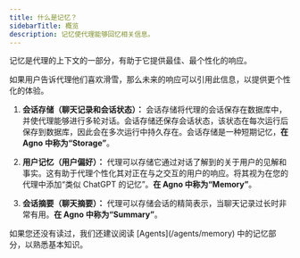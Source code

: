 ```yaml
---
title: 什么是记忆？
sidebarTitle: 概览
description: 记忆使代理能够回忆相关信息。
---
```

记忆是代理的上下文的一部分，有助于它提供最佳、最个性化的响应。

<Check>
如果用户告诉代理他们喜欢滑雪，那么未来的响应可以引用此信息，以提供更个性化的体验。
</Check>

1. **会话存储（聊天记录和会话状态）：** 会话存储将代理的会话保存在数据库中，并使代理能够进行多轮对话。会话存储还保存会话状态，该状态在每次运行后保存到数据库，因此会在多次运行中持久存在。会话存储是一种短期记忆，**在 Agno 中称为“Storage”**。

2. **用户记忆（用户偏好）：** 代理可以存储它通过对话了解到的关于用户的见解和事实。这有助于代理个性化其对正在与之交互的用户的响应。将其视为在您的代理中添加“类似 ChatGPT 的记忆”。**在 Agno 中称为“Memory”**。

3. **会话摘要（聊天摘要）：** 代理可以存储会话的精简表示，当聊天记录过长时非常有用。**在 Agno 中称为“Summary”**。

<Note>
如果您还没有读过，我们还建议阅读 [Agents](/agents/memory) 中的记忆部分，以熟悉基本知识。
</Note>